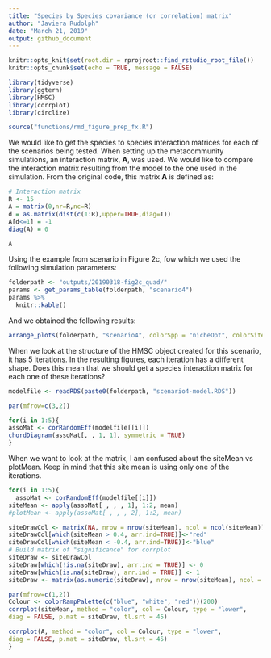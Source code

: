 ```yaml
---
title: "Species by Species covariance (or correlation) matrix"
author: "Javiera Rudolph"
date: "March 21, 2019"
output: github_document
---
```



```r
knitr::opts_knit$set(root.dir = rprojroot::find_rstudio_root_file())
knitr::opts_chunk$set(echo = TRUE, message = FALSE)

library(tidyverse)
library(ggtern)
library(HMSC)
library(corrplot)
library(circlize)
```

```r
source("functions/rmd_figure_prep_fx.R")

```

We would like to get the species to species interaction matrices for each of the scenarios being tested. When setting up the metacommunity simulations, an interaction matrix, **A**, was used. We would like to compare the interaction matrix resulting from the model to the one used in the simulation. From the original code, this matrix **A** is defined as:

```r
# Interaction matrix
R <- 15
A = matrix(0,nr=R,nc=R)
d = as.matrix(dist(c(1:R),upper=TRUE,diag=T))
A[d<=1] = -1
diag(A) = 0

A

```

Using the example from scenario in Figure 2c, fow which we used the following simulation parameters:

```r
folderpath <- "outputs/20190318-fig2c_quad/"
params <- get_params_table(folderpath, "scenario4")
params %>% 
  knitr::kable()
```

And we obtained the following results:

```r
arrange_plots(folderpath, "scenario4", colorSpp = "nicheOpt", colorSites = "richness", leftlabel = "Fig2c")
```

When we look at the structure of the HMSC object created for this scenario, it has 5 iterations. In the resulting figures, each iteration has a different shape. Does this mean that we should get a species interaction matrix for each one of these iterations? 
```r
modelfile <- readRDS(paste0(folderpath, "scenario4-model.RDS"))
```

```r
par(mfrow=c(3,2))

for(i in 1:5){
assoMat <- corRandomEff(modelfile[[i]])
chordDiagram(assoMat[, , 1, 1], symmetric = TRUE)
}

```

When we want to look at the matrix, I am confused about the siteMean vs plotMean. Keep in mind that this site mean is using only one of the iterations. 

```r
for(i in 1:5){
  assoMat <- corRandomEff(modelfile[[i]])
siteMean <- apply(assoMat[ , , , 1], 1:2, mean)
#plotMean <- apply(assoMat[ , , , 2], 1:2, mean)

siteDrawCol <- matrix(NA, nrow = nrow(siteMean), ncol = ncol(siteMean))
siteDrawCol[which(siteMean > 0.4, arr.ind=TRUE)]<-"red"
siteDrawCol[which(siteMean < -0.4, arr.ind=TRUE)]<-"blue"
# Build matrix of "significance" for corrplot
siteDraw <- siteDrawCol
siteDraw[which(!is.na(siteDraw), arr.ind = TRUE)] <- 0
siteDraw[which(is.na(siteDraw), arr.ind = TRUE)] <- 1
siteDraw <- matrix(as.numeric(siteDraw), nrow = nrow(siteMean), ncol = ncol(siteMean))

par(mfrow=c(1,2))
Colour <- colorRampPalette(c("blue", "white", "red"))(200)
corrplot(siteMean, method = "color", col = Colour, type = "lower",
diag = FALSE, p.mat = siteDraw, tl.srt = 45)

corrplot(A, method = "color", col = Colour, type = "lower",
diag = FALSE, p.mat = siteDraw, tl.srt = 45)
}
```

